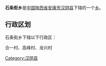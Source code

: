 {{中国乡级行政区
|行政区全称 = 石条街乡
|景观照片文件名 = 
|景观照片描述 = 
|汉语拼音 =
|其他语言 = 
|其他语言名称 = 
|位置图文件名 = 
|位置图描述 = 
|自定义图片=
|上级行政区 = [[陕西省|陕西省]][[安康市|安康市]][[汉阴县|汉阴县]]
|行政区类别 = [[乡级行政区|乡]]
|行政区划代码 = 
|行政区划 = 
|村委会 = 
|居委会 = 
|建置时间 = 
|领导职位 = 
|领导名称 = 
|政府驻地 = 
|毗邻 = 
|地理坐标 = 
|总面积 = 
|总人口 = 
|户籍人口 = 
|户籍人口年份 = 
|常住人口 = 
|常住人口年份 = 
|人口密度 = 
|GDP = 
|邮政编码 = 
|电话区号 = 
|官方网站 = 
|网站名称 = 
}}
'''石条街乡'''是[[中华人民共和国|中国]][[陕西省|陕西省]][[安康市|安康市]][[汉阴县|汉阴县]]下辖的一个[[乡级行政区|乡]]。

== 行政区划 ==
石条街乡下辖以下行政区：

合一村、高峰村、龙兴村

{{陕西小作品}}
{{汉阴县行政区划}}

[[Category:汉阴县|Category:汉阴县]]